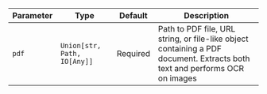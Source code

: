 | Parameter | Type | Default | Description |
| --- | --- | --- | --- |
| `pdf` | `Union[str, Path, IO[Any]]` | Required | Path to PDF file, URL string, or file-like object containing a PDF document. Extracts both text and performs OCR on images |
